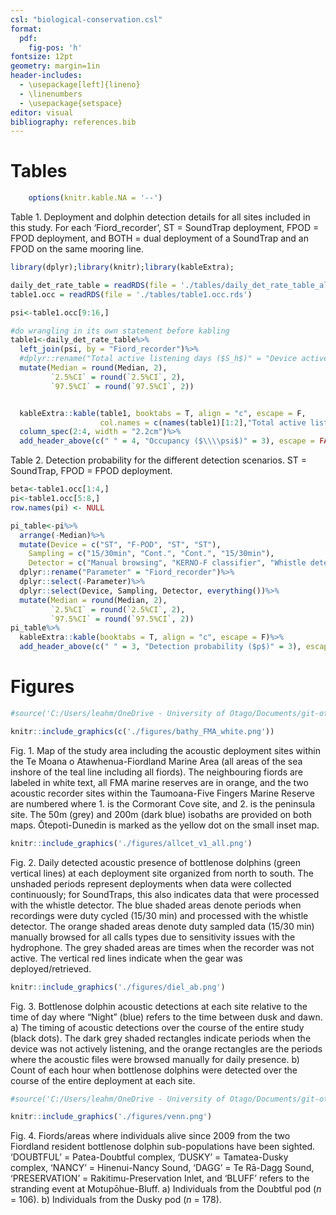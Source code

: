 ```yaml
---
csl: "biological-conservation.csl"
format:
  pdf:
    fig-pos: 'h'
fontsize: 12pt
geometry: margin=1in
header-includes:
  - \usepackage[left]{lineno}
  - \linenumbers
  - \usepackage{setspace}
editor: visual
bibliography: references.bib
---
```


# Tables

```r
    options(knitr.kable.NA = '--')

```

Table 1. Deployment and dolphin detection details for all sites included in this study. For each 'Fiord_recorder', ST = SoundTrap deployment, FPOD = FPOD deployment, and BOTH = dual deployment of a SoundTrap and an FPOD on the same mooring line.

```r
library(dplyr);library(knitr);library(kableExtra);

daily_det_rate_table = readRDS(file = './tables/daily_det_rate_table_all.rds')
table1.occ = readRDS(file = './tables/table1.occ.rds')

psi<-table1.occ[9:16,]

#do wrangling in its own statement before kabling
table1<-daily_det_rate_table%>%
  left_join(psi, by = "Fiord_recorder")%>%
  #dplyr::rename("Total active listening days ($S_h$)" = "Device active days")%>%
  mutate(Median = round(Median, 2),
         `2.5%CI` = round(`2.5%CI`, 2),
         `97.5%CI` = round(`97.5%CI`, 2))


  kableExtra::kable(table1, booktabs = T, align = "c", escape = F,
                    col.names = c(names(table1)[1:2],"Total active listening days (S_h)",names(table1)[4:7])) %>%
  column_spec(2:4, width = "2.2cm")%>% 
  add_header_above(c(" " = 4, "Occupancy ($\\\\psi$)" = 3), escape = FALSE)

```

\newpage

Table 2. Detection probability for the different detection scenarios. ST = SoundTrap, FPOD = FPOD deployment.

```r

beta<-table1.occ[1:4,]
pi<-table1.occ[5:8,]
row.names(pi) <- NULL

pi_table<-pi%>%
  arrange(-Median)%>%
  mutate(Device = c("ST", "F-POD", "ST", "ST"),
    Sampling = c("15/30min", "Cont.", "Cont.", "15/30min"),
    Detector = c("Manual browsing", "KERNO-F classifier", "Whistle detector", "Whistle detector"))%>%
  dplyr::rename("Parameter" = "Fiord_recorder")%>%
  dplyr::select(-Parameter)%>% 
  dplyr::select(Device, Sampling, Detector, everything())%>%      
  mutate(Median = round(Median, 2),
         `2.5%CI` = round(`2.5%CI`, 2),
         `97.5%CI` = round(`97.5%CI`, 2))
pi_table%>%
  kableExtra::kable(booktabs = T, align = "c", escape = F)%>%
  add_header_above(c(" " = 3, "Detection probability ($p$)" = 3), escape = F)


```

\newpage

# Figures

\vspace{-15ex}

```r
#source('C:/Users/leahm/OneDrive - University of Otago/Documents/git-otago/Fiordland_acoustic_monitoring/scripts/deployment_map_ms.R', local = TRUE, verbose = F)$value

knitr::include_graphics(c('./figures/bathy_FMA_white.png'))

```

\vspace{-15ex}

Fig. 1. Map of the study area including the acoustic deployment sites within the Te Moana o Atawhenua-Fiordland Marine Area (all areas of the sea inshore of the teal line including all fiords). The neighbouring fiords are labeled in white text, all FMA marine reserves are in orange, and the two acoustic recorder sites within the Taumoana-Five Fingers Marine Reserve are numbered where 1. is the Cormorant Cove site, and 2. is the peninsula site. The 50m (grey) and 200m (dark blue) isobaths are provided on both maps. Ōtepoti-Dunedin is marked as the yellow dot on the small inset map.

```r
knitr::include_graphics('./figures/allcet_v1_all.png')
```

Fig. 2. Daily detected acoustic presence of bottlenose dolphins (green vertical lines) at each deployment site organized from north to south. The unshaded periods represent deployments when data were collected continuously; for SoundTraps, this also indicates data that were processed with the whistle detector. The blue shaded areas denote periods when recordings were duty cycled (15/30 min) and processed with the whistle detector. The orange shaded areas denote duty sampled data (15/30 min) manually browsed for all calls types due to sensitivity issues with the hydrophone. The grey shaded areas are times when the recorder was not active. The vertical red lines indicate when the gear was deployed/retrieved.

```r
knitr::include_graphics('./figures/diel_ab.png')
```

Fig. 3. Bottlenose dolphin acoustic detections at each site relative to the time of day where "Night" (blue) refers to the time between dusk and dawn. a) The timing of acoustic detections over the course of the entire study (black dots). The dark grey shaded rectangles indicate periods when the device was not actively listening, and the orange rectangles are the periods where the acoustic files were browsed manually for daily presence. b) Count of each hour when bottlenose dolphins were detected over the course of the entire deployment at each site. \newpage

```r
#source('C:/Users/leahm/OneDrive - University of Otago/Documents/git-otago/Fiordland_acoustic_monitoring/scripts/sightings_venn.R', local = TRUE, verbose = F)$value

knitr::include_graphics('./figures/venn.png')
```

Fig. 4. Fiords/areas where individuals alive since 2009 from the two Fiordland resident bottlenose dolphin sub-populations have been sighted. 'DOUBTFUL' = Patea-Doubtful complex, 'DUSKY' = Tamatea-Dusky complex, 'NANCY' = Hinenui-Nancy Sound, 'DAGG' = Te Rā-Dagg Sound, 'PRESERVATION' = Rakitimu-Preservation Inlet, and 'BLUFF' refers to the stranding event at Motupōhue-Bluff. a) Individuals from the Doubtful pod ($n$ = 106). b) Individuals from the Dusky pod ($n$ = 178).
